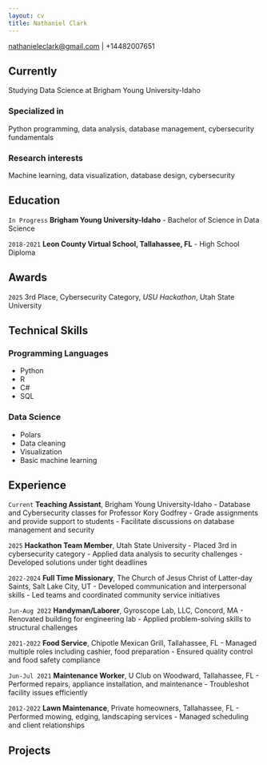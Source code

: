 ```yaml
---
layout: cv
title: Nathaniel Clark
---
```

<div id="webaddress">
<a href="mailto:nathanieleclark@gmail.com">nathanieleclark@gmail.com</a>
| +14482007651
</div>

## Currently

Studying Data Science at Brigham Young University-Idaho

### Specialized in

Python programming, data analysis, database management, cybersecurity fundamentals

### Research interests

Machine learning, data visualization, database design, cybersecurity

## Education

`In Progress`
**Brigham Young University-Idaho**
- Bachelor of Science in Data Science

`2018-2021`
**Leon County Virtual School, Tallahassee, FL**
- High School Diploma

## Awards

`2025`
3rd Place, Cybersecurity Category, *USU Hackathon*, Utah State University

## Technical Skills

### Programming Languages
- Python
- R
- C#
- SQL

### Data Science
- Polars
- Data cleaning
- Visualization
- Basic machine learning

## Experience

`Current`
**Teaching Assistant**, Brigham Young University-Idaho
- Database and Cybersecurity classes for Professor Kory Godfrey
- Grade assignments and provide support to students
- Facilitate discussions on database management and security

`2025`
**Hackathon Team Member**, Utah State University
- Placed 3rd in cybersecurity category
- Applied data analysis to security challenges
- Developed solutions under tight deadlines

`2022-2024`
**Full Time Missionary**, The Church of Jesus Christ of Latter-day Saints, Salt Lake City, UT
- Developed communication and interpersonal skills
- Led teams and coordinated community service initiatives

`Jun-Aug 2022`
**Handyman/Laborer**, Gyroscope Lab, LLC, Concord, MA
- Renovated building for engineering lab
- Applied problem-solving skills to structural challenges

`2021-2022`
**Food Service**, Chipotle Mexican Grill, Tallahassee, FL
- Managed multiple roles including cashier, food preparation
- Ensured quality control and food safety compliance

`Jun-Jul 2021`
**Maintenance Worker**, U Club on Woodward, Tallahassee, FL
- Performed repairs, appliance installation, and maintenance
- Troubleshot facility issues efficiently

`2012-2022`
**Lawn Maintenance**, Private homeowners, Tallahassee, FL
- Performed mowing, edging, landscaping services
- Managed scheduling and client relationships

## Projects

<!-- Last updated: April 2025 -->